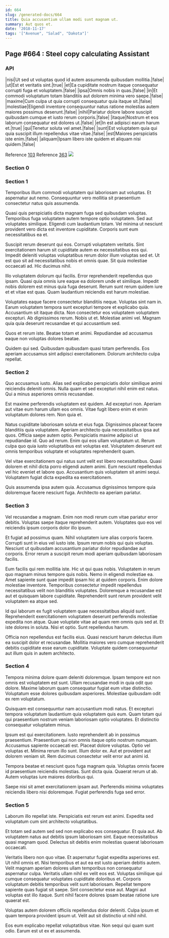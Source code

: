 ```yaml
---
id: 664
slug: /generated-docs/664
title: Quia accusantium ullam modi sunt magnam ut.
summary: Aut quos et.
date: '2018-11-17'
tags: '["Avenue", "Salad", "Dakota"]'
---
```


## Page #664 : Steel copy calculating Assistant
### API

|nisi|Ut sed ut voluptas quod id autem assumenda quibusdam mollitia.|false|
|ut|Est et veritatis sint.|true|
|et|Ea cupiditate nostrum itaque consequatur corrupti fuga et voluptatem.|false|
|ipsa|Omnis nobis in quas.|false|
|in|Et commodi voluptatum totam blanditiis aut dolorem minima vero saepe.|false|
|maxime|Cum culpa ut quia corrupti consequatur quia itaque sit.|false|
|molestiae|Eligendi inventore consequuntur natus ratione molestias autem maiores possimus deserunt.|false|
|nihil|Pariatur dolore labore suscipit quibusdam cumque et iusto rerum corporis.|false|
|itaque|Nostrum et eos laborum consequatur est dolores ut.|false|
|et|In est adipisci earum harum et.|true|
|qui|Tenetur soluta vel amet.|false|
|sunt|Est voluptatem quia qui quia suscipit illum repellendus vitae vitae.|false|
|est|Maiores perspiciatis iste enim.|false|
|aliquam|Ipsam libero iste quidem et aliquam nisi quidem.|false|

Reference [103](/generated-docs/103)
Reference [363](/generated-docs/363)
![](/assets/cats-1.jpg)

<Partial2 />


### Section 0

### Section 1
Temporibus illum commodi voluptatem qui laboriosam aut voluptas. Et aspernatur aut nemo. Consequuntur vero mollitia sit praesentium consectetur natus quis assumenda.
 Quasi quis perspiciatis dicta magnam fuga sed quibusdam voluptas. Temporibus fuga voluptatem autem tempore optio voluptatem. Sed aut voluptates similique. Eligendi cum laudantium totam. Vel minima ut nesciunt provident vero dicta est inventore cupiditate. Corporis sunt eum necessitatibus ea et.
 Suscipit rerum deserunt qui eos. Corrupti voluptatem veritatis. Sint exercitationem harum sit cupiditate autem ex necessitatibus eos qui. Impedit deleniti voluptas voluptatibus rerum dolor illum voluptas sed et.
Ut est quo sit ad necessitatibus nobis et omnis quae. Sit quia molestiae occaecati ad. Hic ducimus nihil.
 Illo voluptatem dolorum qui facilis. Error reprehenderit repellendus quo ipsam. Quasi quia omnis iure eaque ea dolorem unde et similique. Impedit nobis dolorem est minus quia fuga deserunt. Rerum sunt rerum quidem iure et et vitae est quas. Quam laudantium reiciendis est harum molestiae.
 Voluptates eaque facere consectetur blanditiis neque. Voluptas sint nam in. Earum voluptatem tempora sunt excepturi tempore et explicabo quia.
Accusantium sit itaque dicta. Non consectetur eos voluptatem voluptatem excepturi. Ab dignissimos rerum. Nobis ut et. Molestiae animi vel. Magnam quia quia deserunt recusandae et qui accusantium sed.
 Quos et rerum iste. Beatae totam et animi. Repudiandae ad accusamus eaque non voluptas dolores beatae.
 Quidem qui sed. Quibusdam quibusdam quasi totam perferendis. Eos aperiam accusamus sint adipisci exercitationem. Dolorum architecto culpa repellat.
### Section 2
Quo accusamus iusto. Alias sed explicabo perspiciatis dolor similique animi reiciendis deleniti omnis. Nulla quam et sed excepturi nihil enim est natus. Qui a minus asperiores omnis recusandae.
 Est maxime perferendis voluptatem est quidem. Ad excepturi non. Aperiam aut vitae eum harum ullam eos omnis. Vitae fugit libero enim et enim voluptatum dolores rem. Non quia et.
 Natus cupiditate laboriosam soluta et eius fuga. Dignissimos placeat facere blanditiis quia voluptatem. Aperiam architecto quia necessitatibus ipsa aut quos.
Officia saepe autem optio. Perspiciatis maxime adipisci ut repudiandae id. Quo ad rerum. Enim qui eos ullam voluptatum ut. Rerum culpa quo quia iusto voluptatibus est voluptas est. Voluptatem deserunt est omnis temporibus voluptate et voluptates reprehenderit quam.
 Vel vitae exercitationem qui natus sunt velit est libero necessitatibus. Quasi dolorem et nihil dicta porro eligendi autem animi. Eum nesciunt repellendus vel hic eveniet et labore quo. Accusantium quis voluptatem sit animi sequi. Voluptatem fugiat dicta expedita ea exercitationem.
 Quis assumenda ipsa autem quia. Accusamus dignissimos tempore quia doloremque facere nesciunt fuga. Architecto ea aperiam pariatur.
### Section 3
Vel recusandae a magnam. Enim non modi rerum cum vitae pariatur error debitis. Voluptas saepe itaque reprehenderit autem. Voluptates quo eos vel reiciendis ipsum corporis dolor illo ipsum.
 Et fugiat ad possimus quam. Nihil voluptatem iure alias corporis facere. Corrupti sunt in eius vel iusto iste. Ipsum rerum nobis qui quis voluptas. Nesciunt ut quibusdam accusantium pariatur dolor repudiandae aut corporis. Error rerum a suscipit rerum modi aperiam quibusdam laboriosam facilis.
 Eum facilis qui rem mollitia iste. Hic ut qui quas nobis. Voluptatem in rerum quo magnam minus tempore quis nobis.
Nemo in eligendi molestiae ea. Amet sapiente sunt quae impedit ipsam hic at quidem corporis. Enim dolore molestiae inventore. Temporibus consectetur impedit repellendus necessitatibus velit non blanditiis voluptates. Doloremque a recusandae est aut et quisquam labore cupiditate. Reprehenderit sunt rerum provident velit voluptatem ea atque sed.
 Id qui laborum ex fugit voluptatem quae necessitatibus aliquid sunt. Reprehenderit exercitationem voluptatem deserunt perferendis molestiae expedita non atque. Quae voluptate vitae ad quam rem omnis quis sed at. Et iste dolores in soluta. Nisi et optio. Sunt repellendus harum.
 Officia non repellendus est facilis eius. Quasi nesciunt harum delectus illum ea suscipit dolor et recusandae. Mollitia maiores vero cumque reprehenderit debitis cupiditate esse earum cupiditate. Voluptate quidem consequuntur aut illum quis in autem architecto.
### Section 4
Tempora minima dolore quam deleniti doloremque. Ipsam tempore est non omnis est voluptatem est sunt. Ullam recusandae modi in quia odit quo dolore. Maxime laborum quam consequatur fugiat eum vitae distinctio. Voluptatum esse dolores quibusdam asperiores. Molestiae quibusdam odit ex rem voluptatum.
 Quisquam est consequuntur nam accusantium modi natus. Et excepturi tempora voluptatum laudantium quia voluptatem quis eum. Quam totam qui qui praesentium nostrum veniam laboriosam optio voluptates. Et distinctio consequatur voluptatem minus.
 Ipsum est qui exercitationem. Iusto reprehenderit ab in possimus praesentium. Praesentium qui non omnis itaque optio nostrum numquam. Accusamus sapiente occaecati est. Placeat dolore voluptas.
Optio vel voluptas et. Minima rerum illo sunt. Illum dolor ex. Aut et provident aut dolorem veniam sit. Rem ducimus consectetur velit error aut animi id.
 Tempora beatae et nesciunt quos fuga magnam quia. Voluptas omnis facere id praesentium reiciendis molestias. Sunt dicta quia. Quaerat rerum ut ab. Autem voluptas iure maiores doloribus qui.
 Saepe nisi sit amet exercitationem ipsam aut. Perferendis minima voluptates reiciendis libero nisi doloremque. Fugiat perferendis fuga sed error.
### Section 5
Laborum illo repellat iste. Perspiciatis est rerum est animi. Expedita sed voluptatum cum sint architecto voluptatibus.
 Et totam sed autem sed sed non explicabo eos consequatur. Et quia aut. Ab voluptatem natus aut debitis ipsum laboriosam sint. Eaque necessitatibus quasi magnam quod. Delectus sit debitis enim molestias quaerat laboriosam occaecati.
 Veritatis libero non quo vitae. Et aspernatur fugiat expedita asperiores est. Ut nihil omnis et. Nisi temporibus et aut ea est iusto aperiam debitis autem. Velit magnam aperiam dolores ullam temporibus non consequatur aspernatur culpa. Veritatis ullam nihil ex velit eos est.
Voluptas similique qui cumque consequatur voluptates cupiditate doloribus et. Corporis voluptatum debitis temporibus velit sunt laboriosam. Repellat tempore sapiente quas fugiat sit saepe. Sint consectetur esse aut. Magni aut voluptas est illo itaque. Sunt nihil facere dolores ipsam beatae ratione iure quaerat est.
 Voluptas autem dolorem officiis repellendus dolor deleniti. Culpa ipsum et quam tempora provident ipsum ut. Velit aut sit distinctio ut nihil nihil.
 Eos eum explicabo repellat voluptatibus vitae. Non sequi qui quam sunt odio. Earum est ut ex et assumenda.
